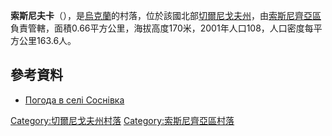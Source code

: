 {{coord|51|45|7|N|32|39|32|E|scale:100000|display=title}}

'''索斯尼夫卡'''（{{lang-uk|Соснівка}}），是[[烏克蘭|烏克蘭]]的村落，位於該國北部[[切爾尼戈夫州|切爾尼戈夫州]]，由[[索斯尼齊亞區|索斯尼齊亞區]]負責管轄，面積0.66平方公里，海拔高度170米，2001年人口108，人口密度每平方公里163.6人。

==參考資料==
* [http://weather.in.ua/ua/chernigovskaja/24605 Погода в селі Соснівка]

[[Category:切爾尼戈夫州村落|Category:切爾尼戈夫州村落]]
[[Category:索斯尼齊亞區村落|Category:索斯尼齊亞區村落]]


{{Chernihiv-geo-stub}}